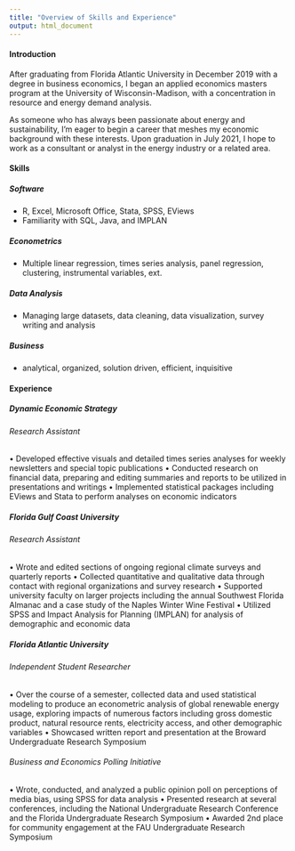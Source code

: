 ```yaml
---
title: "Overview of Skills and Experience"
output: html_document
---
```


#### Introduction 
After graduating from Florida Atlantic University in December 2019 with a degree in business economics, I began an applied economics masters program at the University of Wisconsin-Madison, with a concentration in resource and energy demand analysis.

As someone who has always been passionate about energy and sustainability, I'm eager to begin a career that meshes my economic background with these interests. Upon graduation in July 2021, I hope to work as a consultant or analyst in the energy industry or a related area. 


#### Skills
##### Software
- R, Excel, Microsoft Office, Stata, SPSS, EViews 
- Familiarity with SQL, Java, and IMPLAN

##### Econometrics
- Multiple linear regression, times series analysis, panel regression, clustering, instrumental variables, ext. 

##### Data Analysis
- Managing large datasets, data cleaning, data visualization, survey writing and analysis

##### Business
- analytical, organized, solution driven, efficient, inquisitive 


#### Experience
##### Dynamic Economic Strategy
###### Research Assistant
•	Developed effective visuals and detailed times series analyses for weekly newsletters and special topic publications
•	Conducted research on financial data, preparing and editing summaries and reports to be utilized in presentations and writings 
•	Implemented statistical packages including EViews and Stata to perform analyses on economic indicators 

##### Florida Gulf Coast University
###### Research Assistant
•	Wrote and edited sections of ongoing regional climate surveys and quarterly reports
•	Collected quantitative and qualitative data through contact with regional organizations and survey research 
•	Supported university faculty on larger projects including the annual Southwest Florida Almanac and a case study of the Naples Winter Wine Festival
•	Utilized SPSS and Impact Analysis for Planning (IMPLAN) for analysis of demographic and economic data


##### Florida Atlantic University
###### Independent Student Researcher
•	Over the course of a semester, collected data and used statistical modeling to produce an econometric analysis of global renewable energy usage, exploring impacts of numerous factors including gross domestic product, natural resource rents, electricity access, and other demographic variables
•	Showcased written report and presentation at the Broward Undergraduate Research Symposium 

###### Business and Economics Polling Initiative
•	Wrote, conducted, and analyzed a public opinion poll on perceptions of media bias, using SPSS for data analysis
•	Presented research at several conferences, including the National Undergraduate Research Conference and the Florida Undergraduate Research Symposium 
•	Awarded 2nd place for community engagement at the FAU Undergraduate Research Symposium


